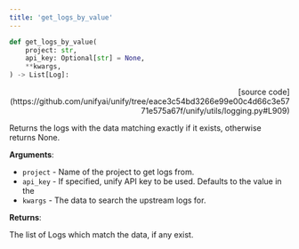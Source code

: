 ```yaml
---
title: 'get_logs_by_value'
---
```


```python
def get_logs_by_value(
    project: str,
    api_key: Optional[str] = None,
    **kwargs,
) -> List[Log]:
```

<p align="right">[source code](https://github.com/unifyai/unify/tree/eace3c54bd3266e99e00c4d66c3e5771e575a67f/unify/utils/logging.py#L909)</p>

Returns the logs with the data matching exactly if it exists,
otherwise returns None.

**Arguments**:

- `project` - Name of the project to get logs from.
- `api_key` - If specified, unify API key to be used. Defaults to the value in the
- `kwargs` - The data to search the upstream logs for.



**Returns**:

The list of Logs which match the data, if any exist.